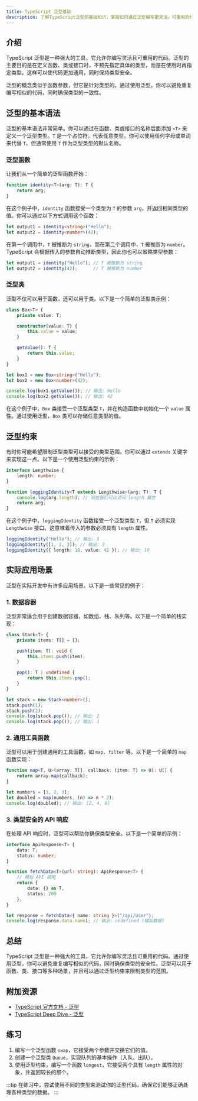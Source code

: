 ```yaml
---
title: TypeScript 泛型基础
description: 了解TypeScript泛型的基础知识，掌握如何通过泛型编写更灵活、可重用的代码。
---
```


## 介绍

TypeScript 泛型是一种强大的工具，它允许你编写灵活且可重用的代码。泛型的主要目的是在定义函数、类或接口时，不预先指定具体的类型，而是在使用时再指定类型。这样可以使代码更加通用，同时保持类型安全。

泛型的概念类似于函数参数，但它是针对类型的。通过使用泛型，你可以避免重复编写相似的代码，同时确保类型的一致性。

## 泛型的基本语法

泛型的基本语法非常简单。你可以通过在函数、类或接口的名称后面添加 `<T>` 来定义一个泛型类型。`T` 是一个占位符，代表任意类型。你可以使用任何字母或单词来代替 `T`，但通常使用 `T` 作为泛型类型的默认名称。

### 泛型函数

让我们从一个简单的泛型函数开始：

```typescript
function identity<T>(arg: T): T {
    return arg;
}
```

在这个例子中，`identity` 函数接受一个类型为 `T` 的参数 `arg`，并返回相同类型的值。你可以通过以下方式调用这个函数：

```typescript
let output1 = identity<string>("Hello");
let output2 = identity<number>(42);
```

在第一个调用中，`T` 被推断为 `string`，而在第二个调用中，`T` 被推断为 `number`。TypeScript 会根据传入的参数自动推断类型，因此你也可以省略类型参数：

```typescript
let output1 = identity("Hello"); // T 被推断为 string
let output2 = identity(42);      // T 被推断为 number
```

### 泛型类

泛型不仅可以用于函数，还可以用于类。以下是一个简单的泛型类示例：

```typescript
class Box<T> {
    private value: T;

    constructor(value: T) {
        this.value = value;
    }

    getValue(): T {
        return this.value;
    }
}

let box1 = new Box<string>("Hello");
let box2 = new Box<number>(42);

console.log(box1.getValue()); // 输出: Hello
console.log(box2.getValue()); // 输出: 42
```

在这个例子中，`Box` 类接受一个泛型类型 `T`，并在构造函数中初始化一个 `value` 属性。通过使用泛型，`Box` 类可以存储任意类型的值。

## 泛型约束

有时你可能希望限制泛型类型可以接受的类型范围。你可以通过 `extends` 关键字来实现这一点。以下是一个使用泛型约束的示例：

```typescript
interface Lengthwise {
    length: number;
}

function loggingIdentity<T extends Lengthwise>(arg: T): T {
    console.log(arg.length); // 现在我们可以访问 length 属性
    return arg;
}
```

在这个例子中，`loggingIdentity` 函数接受一个泛型类型 `T`，但 `T` 必须实现 `Lengthwise` 接口。这意味着传入的参数必须具有 `length` 属性。

```typescript
loggingIdentity("Hello"); // 输出: 5
loggingIdentity([1, 2, 3]); // 输出: 3
loggingIdentity({ length: 10, value: 42 }); // 输出: 10
```

## 实际应用场景

泛型在实际开发中有许多应用场景。以下是一些常见的例子：

### 1. 数据容器

泛型非常适合用于创建数据容器，如数组、栈、队列等。以下是一个简单的栈实现：

```typescript
class Stack<T> {
    private items: T[] = [];

    push(item: T): void {
        this.items.push(item);
    }

    pop(): T | undefined {
        return this.items.pop();
    }
}

let stack = new Stack<number>();
stack.push(1);
stack.push(2);
console.log(stack.pop()); // 输出: 2
console.log(stack.pop()); // 输出: 1
```

### 2. 通用工具函数

泛型可以用于创建通用的工具函数，如 `map`、`filter` 等。以下是一个简单的 `map` 函数实现：

```typescript
function map<T, U>(array: T[], callback: (item: T) => U): U[] {
    return array.map(callback);
}

let numbers = [1, 2, 3];
let doubled = map(numbers, (n) => n * 2);
console.log(doubled); // 输出: [2, 4, 6]
```

### 3. 类型安全的 API 响应

在处理 API 响应时，泛型可以帮助你确保类型安全。以下是一个简单的示例：

```typescript
interface ApiResponse<T> {
    data: T;
    status: number;
}

function fetchData<T>(url: string): ApiResponse<T> {
    // 模拟 API 调用
    return {
        data: {} as T,
        status: 200
    };
}

let response = fetchData<{ name: string }>("/api/user");
console.log(response.data.name); // 输出: undefined (模拟数据)
```

## 总结

TypeScript 泛型是一种强大的工具，它允许你编写灵活且可重用的代码。通过使用泛型，你可以避免重复编写相似的代码，同时确保类型的安全性。泛型可以用于函数、类、接口等多种场景，并且可以通过泛型约束来限制类型的范围。

## 附加资源

- [TypeScript 官方文档 - 泛型](https://www.typescriptlang.org/docs/handbook/generics.html)
- [TypeScript Deep Dive - 泛型](https://basarat.gitbook.io/typescript/type-system/generics)

## 练习

1. 编写一个泛型函数 `swap`，它接受两个参数并交换它们的值。
2. 创建一个泛型类 `Queue`，实现队列的基本操作（入队、出队）。
3. 使用泛型约束，编写一个函数 `longest`，它接受两个具有 `length` 属性的对象，并返回较长的那个。

:::tip
在练习中，尝试使用不同的类型来测试你的泛型代码，确保它们能够正确处理各种类型的数据。
:::
